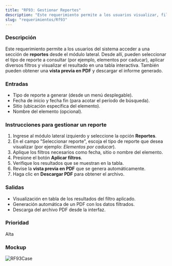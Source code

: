 ```yaml
---
title: "RF93: Gestionar Reportes"
description: "Este requerimiento permite a los usuarios visualizar, filtrar, generar y descargar reportes del sistema."
slug: "requerimientos/Rf93"
---
```



<h3>Descripción</h3>

Este requerimiento permite a los usuarios del sistema acceder a una sección de **reportes** desde el módulo lateral. Desde allí, pueden seleccionar el tipo de reporte a consultar (por ejemplo, elementos por caducar), aplicar diversos filtros y visualizar el resultado en una tabla interactiva. También pueden obtener una **vista previa en PDF** y descargar el informe generado.

<h3>Entradas</h3>

- Tipo de reporte a generar (desde un menú desplegable).
- Fecha de inicio y fecha fin (para acotar el período de búsqueda).
- Sitio (ubicación específica del elemento).
- Nombre del elemento (opcional).

<h3>Instrucciones para gestionar un reporte</h3>

1. Ingrese al módulo lateral izquierdo y seleccione la opción **Reportes**.
2. En el campo "Seleccionar reporte", escoja el tipo de reporte que desea visualizar (por ejemplo: _Elementos por caducar_).
3. Aplique los filtros necesarios como fecha, sitio o nombre del elemento.
4. Presione el botón **Aplicar filtros**.
5. Verifique los resultados que se muestran en la tabla.
6. Revise la **vista previa en PDF** que se genera automáticamente.
7. Haga clic en **Descargar PDF** para obtener el archivo.

<h3>Salidas</h3>

- Visualización en tabla de los resultados del filtro aplicado.
- Generación automática de un PDF con los datos filtrados.
- Descarga del archivo PDF desde la interfaz.

<h3>Prioridad</h3>
Alta

<h3>Mockup</h3>

<Image src={RF93Case} alt="RF93Case" width={1015} height={729} />
